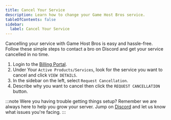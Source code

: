```yaml
---
title: Cancel Your Service
description: Learn how to change your Game Host Bros service.
tableOfContents: false
sidebar:
  label: Cancel Your Service
---
```


Cancelling your service with Game Host Bros is easy and hassle-free. Follow these simple steps to contact a bro on Discord and get your service cancelled in no time.

1. Login to the [Billing Portal](https://portal.gamehostbros.com/).
2. Under Your `Active Products/Services`, look for the service you want to cancel and click `VIEW DETAILS`.
3. In the sidebar on the left, select `Request Cancellation`.
4. Describe why you want to cancel then click the `REQUEST CANCELLATION` button.

:::note
Were you having trouble getting things setup? Remember we are always here to help you grow your server. Jump on [Discord](https://discord.gg/FN4XgbAwzr) and let us know what issues you're facing.
:::